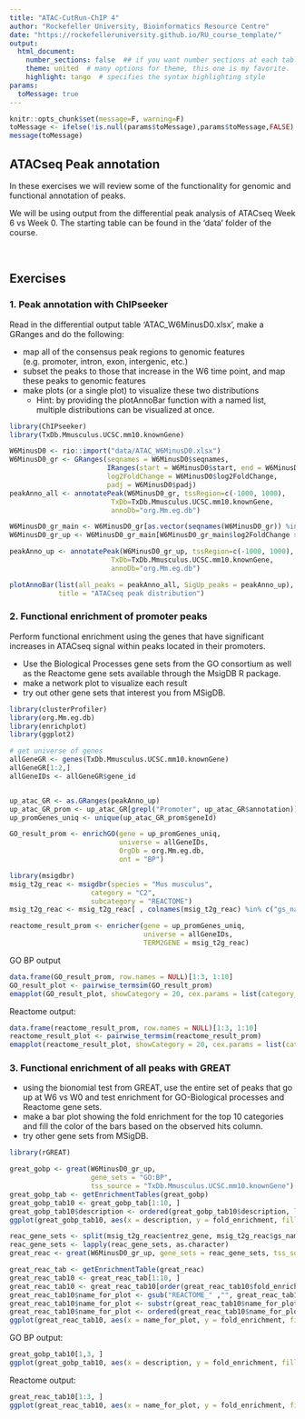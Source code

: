 ```yaml
---
title: "ATAC-CutRun-ChIP 4"
author: "Rockefeller University, Bioinformatics Resource Centre"
date: "https://rockefelleruniversity.github.io/RU_course_template/"
output: 
  html_document:
    number_sections: false  ## if you want number sections at each table header
    theme: united  # many options for theme, this one is my favorite.
    highlight: tango  # specifies the syntax highlighting style
params:
  toMessage: true    
---
```


```r
knitr::opts_chunk$set(message=F, warning=F) 
toMessage <- ifelse(!is.null(params$toMessage),params$toMessage,FALSE)
message(toMessage)
```

## ATACseq Peak annotation

In these exercises we will review some of the functionality for genomic and functional annotation of peaks.

We will be using output from the differential peak analysis of ATACseq Week 6 vs Week 0. The starting table can be found in the 'data' folder of the course.  

<p>&nbsp;</p>
## Exercises


### 1. Peak annotation with ChIPseeker
  
Read in the differential output table 'ATAC_W6MinusD0.xlsx', make a GRanges and do the following:

  * map all of the consensus peak regions to genomic features (e.g. promoter, intron, exon, intergenic, etc.)
  * subset the peaks to those that increase in the W6 time point, and map these peaks to genomic features
  * make plots (or a single plot) to visualize these two distributions
    + Hint: by providing the plotAnnoBar function with a named list, multiple distributions can be visualized at once. 
  

```r
library(ChIPseeker)
library(TxDb.Mmusculus.UCSC.mm10.knownGene)

W6MinusD0 <- rio::import("data/ATAC_W6MinusD0.xlsx")
W6MinusD0_gr <- GRanges(seqnames = W6MinusD0$seqnames,
                        IRanges(start = W6MinusD0$start, end = W6MinusD0$end),
                        log2FoldChange = W6MinusD0$log2FoldChange,
                        padj = W6MinusD0$padj)
peakAnno_all <- annotatePeak(W6MinusD0_gr, tssRegion=c(-1000, 1000), 
                         TxDb=TxDb.Mmusculus.UCSC.mm10.knownGene, 
                         annoDb="org.Mm.eg.db")

W6MinusD0_gr_main <- W6MinusD0_gr[as.vector(seqnames(W6MinusD0_gr)) %in% paste0("chr", c(1:19, "X", "Y", "M"))]
W6MinusD0_gr_up <- W6MinusD0_gr_main[W6MinusD0_gr_main$log2FoldChange > 1 & W6MinusD0_gr_main$padj < 0.05, ]

peakAnno_up <- annotatePeak(W6MinusD0_gr_up, tssRegion=c(-1000, 1000), 
                         TxDb=TxDb.Mmusculus.UCSC.mm10.knownGene, 
                         annoDb="org.Mm.eg.db")

plotAnnoBar(list(all_peaks = peakAnno_all, SigUp_peaks = peakAnno_up),
            title = "ATACseq peak distribution")
```

### 2. Functional enrichment of promoter peaks

Perform functional enrichment using the genes that have significant increases in ATACseq signal within peaks located in their promoters. 

  * Use the Biological Processes gene sets from the GO consortium as well as the Reactome gene sets available through the MsigDB R package. 
  * make a network plot to visualize each result
  * try out other gene sets that interest you from MSigDB. 


```r
library(clusterProfiler)
library(org.Mm.eg.db)
library(enrichplot)
library(ggplot2)

# get universe of genes
allGeneGR <- genes(TxDb.Mmusculus.UCSC.mm10.knownGene)
allGeneGR[1:2,]
allGeneIDs <- allGeneGR$gene_id


up_atac_GR <- as.GRanges(peakAnno_up)
up_atac_GR_prom <- up_atac_GR[grepl("Promoter", up_atac_GR$annotation)]
up_promGenes_uniq <- unique(up_atac_GR_prom$geneId)

GO_result_prom <- enrichGO(gene = up_promGenes_uniq, 
                           universe = allGeneIDs,
                           OrgDb = org.Mm.eg.db,
                           ont = "BP")

library(msigdbr)
msig_t2g_reac <- msigdbr(species = "Mus musculus", 
                    category = "C2", 
                    subcategory = "REACTOME")
msig_t2g_reac <- msig_t2g_reac[ , colnames(msig_t2g_reac) %in% c("gs_name", "entrez_gene")]

reactome_result_prom <- enricher(gene = up_promGenes_uniq, 
                                 universe = allGeneIDs,
                                 TERM2GENE = msig_t2g_reac)

```

GO BP output
```r
data.frame(GO_result_prom, row.names = NULL)[1:3, 1:10]
GO_result_plot <- pairwise_termsim(GO_result_prom)
emapplot(GO_result_plot, showCategory = 20, cex.params = list(category_label = 0.6))

```

Reactome output:
```r

data.frame(reactome_result_prom, row.names = NULL)[1:3, 1:10]
reactome_result_plot <- pairwise_termsim(reactome_result_prom)
emapplot(reactome_result_plot, showCategory = 20, cex.params = list(category_label = 0.6))
```



### 3. Functional enrichment of all peaks with GREAT

  * using the bionomial test from GREAT, use the entire set of peaks that go up at W6 vs W0 and test enrichment for GO-Biological processes and Reactome gene sets.
  * make a bar plot showing the fold enrichment for the top 10 categories and fill the color of the bars based on the observed hits column.
  * try other gene sets from MSigDB.

```r

library(rGREAT)

great_gobp <- great(W6MinusD0_gr_up, 
                    gene_sets = "GO:BP", 
                    tss_source = "TxDb.Mmusculus.UCSC.mm10.knownGene")
great_gobp_tab <- getEnrichmentTables(great_gobp)
great_gobp_tab10 <- great_gobp_tab[1:10, ]
great_gobp_tab10$description <- ordered(great_gobp_tab10$description, levels = rev(great_gobp_tab10$description))
ggplot(great_gobp_tab10, aes(x = description, y = fold_enrichment, fill = observed_region_hits)) + geom_col() + coord_flip()

reac_gene_sets <- split(msig_t2g_reac$entrez_gene, msig_t2g_reac$gs_name)
reac_gene_sets <- lapply(reac_gene_sets, as.character)
great_reac <- great(W6MinusD0_gr_up, gene_sets = reac_gene_sets, tss_source = "TxDb.Mmusculus.UCSC.mm10.knownGene", mode = "oneClosest")

great_reac_tab <- getEnrichmentTable(great_reac)
great_reac_tab10 <- great_reac_tab[1:10, ]
great_reac_tab10 <- great_reac_tab10[order(great_reac_tab10$fold_enrichment, decreasing = TRUE), ]
great_reac_tab10$name_for_plot <- gsub("REACTOME_" ,"", great_reac_tab10$id)
great_reac_tab10$name_for_plot <- substr(great_reac_tab10$name_for_plot, 1, 50)
great_reac_tab10$name_for_plot <- ordered(great_reac_tab10$name_for_plot, levels = rev(great_reac_tab10$name_for_plot))
ggplot(great_reac_tab10, aes(x = name_for_plot, y = fold_enrichment, fill = observed_region_hits)) + geom_col() + coord_flip()
```


GO BP output:
```r
great_gobp_tab10[1,3, ]
ggplot(great_gobp_tab10, aes(x = description, y = fold_enrichment, fill = observed_region_hits)) + geom_col() + coord_flip()

```

Reactome output:
```r
great_reac_tab10[1:3, ]
ggplot(great_reac_tab10, aes(x = name_for_plot, y = fold_enrichment, fill = observed_region_hits)) + geom_col() + coord_flip()
```



